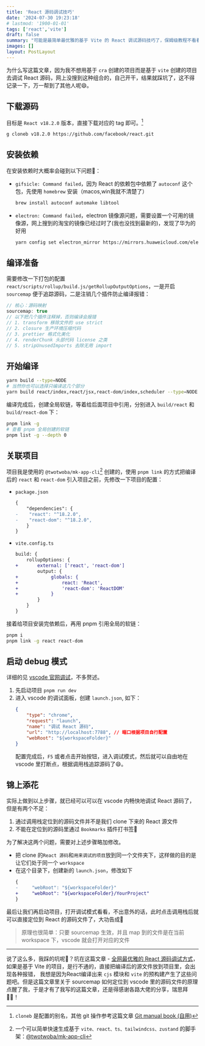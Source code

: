 ```yaml
---
title: 'React 源码调试技巧'
date: '2024-07-30 19:23:18'
# lastmod: '1900-01-01'
tags: ['react','vite']
draft: false
summary: "可能是最简单最优雅的基于 Vite 的 React 调试源码技巧了，保姆级教程不看看？👻"
images: []
layout: PostLayout
---
```


为什么写这篇文章，因为我不想用基于 `cra` 创建的项目而是基于 `vite` 创建的项目去调试 React 源码，网上没搜到这种组合的，自己开干，结果就踩坑了，这不得记录一下，万一帮到了其他人呢😄。

## 下载源码

目标是 `React v18.2.0` 版本，直接下载对应的 tag 即可。[^1]

```sh
g cloneb v18.2.0 https://github.com/facebook/react.git
```

## 安装依赖

在安装依赖时大概率会碰到以下问题🐞：

 - `gifsicle: Command failed`，因为 React 的依赖包中依赖了 `autoconf` 这个包，先使用 `homebrew` 安装（macos,win我就不清楚了）
    ```sh
    brew install autoconf automake libtool
    ```
- `electron: Command failed`，electron 镜像源问题，需要设置一个可用的镜像源，网上搜到的淘宝的镜像已经过时了(我也没找到最新的)，发现了华为的好用
    ```sh
    yarn config set electron_mirror https://mirrors.huaweicloud.com/electron/
    ```

## 编译准备

需要修改一下打包的配置 `react/scripts/rollup/build.js/getRollupOutputOptions`，一是开启 `sourcemap` 便于追踪源码，二是注销几个插件防止编译报错：

```ts
// 核心：源码映射
sourcemap: true
// 以下把几个插件注释掉，否则编译会报错
// 1. transform 移除文件的 use strict 
// 2. closure 生产环境压缩代码
// 3. prettier 格式化美化
// 4. renderChunk 头部代码 license 之类
// 5. stripUnusedImports 去除无用 import
```

## 开始编译

```sh
yarn build --type=NODE
# 当然你也可以选择只编译这几个部分
yarn build react/index,react/jsx,react-dom/index,scheduler --type=NODE
```

编译完成后，创建全局软链，等着给后面项目中引用，分别进入 `build/react` 和 `build/react-dom` 下：
```sh
pnpm link -g
# 查看 pnpm 全局创建的软链
pnpm list -g --depth 0
```

## 关联项目

项目我是使用的 `@twotwoba/mk-app-cli`[^2] 创建的，使用 `pnpm link` 的方式把编译后的 `react` 和 `react-dom` 引入项目之前，先修改一下项目的配置：
- `package.json`
    ```diff
    {
        "dependencies": {
    -    "react": "^18.2.0",
    -    "react-dom": "^18.2.0",
        }
    }
    ```

- `vite.config.ts`
    ```diff
    build: {
        rollupOptions: {
    +       external: ['react', 'react-dom']
            output: {
    +            globals: {
    +                react: 'React',
    +                'react-dom': 'ReactDOM'
    +            }
            }
        }
    }
    ```

接着给项目安装完依赖后，再用 pnpm 引用全局的软链：
```sh
pnpm i
pnpm link -g react react-dom
```

## 启动 debug 模式

详细的见 [vscode 官网调试](https://code.visualstudio.com/docs/editor/debugging)，不多赘述。

1. 先启动项目 `pnpm run dev`
2. 进入 vscode 的调试面板，创建 `launch.json`, 如下：
    ```json
    {
        "type": "chrome",
        "request": "launch",
        "name": "调试 React 源码",
        "url": "http://localhost:7788", // 端口根据项目自行配置
        "webRoot": "${workspaceFolder}"
    }
    ```
    配置完成后，`F5` 或者点击开始按钮，进入调试模式，然后就可以自由地在 vscode 里打断点，根据调用栈追踪源码了😄。

## 锦上添花

实际上做到以上步骤，就已经可以可以在 vscode 内畅快地调试 React 源码了，但是有两个不足：
1. 通过调用栈定位到的源码文件并不是我们 clone 下来的 React 源文件
2. 不能在定位到的源码里通过 `Bookmarks` 插件打书签🔖

为了解决这两个问题，需要对上述步骤略加修改。

- 把 clone 的`React 源码`和`用来调试的项目`放到同一个文件夹下，这样做的目的是让它们处于同一个 `workspace`
- 在这个目录下，创建新的 `launch.json`，修改如下
   ```diff
   {
   -     "webRoot": "${workspaceFolder}"
   +     "webRoot": "${workspaceFolder}/YourProject"
   }
   ```

最后让我们再启动项目，打开调试模式看看，不出意外的话，此时点击调用栈后就可以直接定位到 React 的源码文件了，大功告成🎉

> 原理也很简单：只要 sourcemap 生效，并且 map 到的文件是在当前 workspace 下，vscode 就会打开对应的文件

---

说了这么多，我踩的坑呢🐶？坑在这篇文章 - [全网最优雅的 React 源码调试方式](https://juejin.cn/post/7126501202866470949)，如果是基于 Vite 的项目，是行不通的，直接把编译后的源文件放到项目里，会出现各种报错，
我想是因为React编译出来 `cjs` 模块和 `vite` 的预构建产生了这些问题吧。但是这篇文章里关于 sourcemap 如何定位到 vscode 里的源码文件的原理点醒了我，于是才有了我写的这篇文章，还是得感谢各路大佬的分享，瑞思拜👮🏻！

[^1]: `cloneb` 是配置的别名，其他 git 操作参考这篇文章 [Git manual book (自用)](https://www.twotwoba.site/blog/git-manual-book)
[^2]: 一个可以简单快速生成基于 `vite、react、ts、tailwindcss、zustand` 的脚手架：[@twotwoba/mk-app-cli](https://github.com/twotwoba/mk-app-cli)